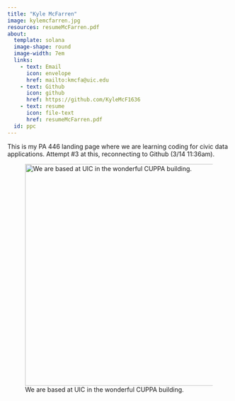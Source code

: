 ```yaml
---
title: "Kyle McFarren"
image: kylemcfarren.jpg
resources: resumeMcFarren.pdf
about: 
  template: solana
  image-shape: round
  image-width: 7em
  links: 
    - text: Email
      icon: envelope
      href: mailto:kmcfa@uic.edu
    - text: Github
      icon: github
      href: https://github.com/KyleMcF1636
    - text: resume
      icon: file-text
      href: resumeMcFarren.pdf
  id: ppc
---
```


::: {#ppc}
This is my PA 446 landing page where we are learning coding for civic data applications. Attempt #3 at this, reconnecting to Github (3/14 11:36am).

![We are based at UIC in the wonderful CUPPA building.](atuic.png){width="500"}
:::
